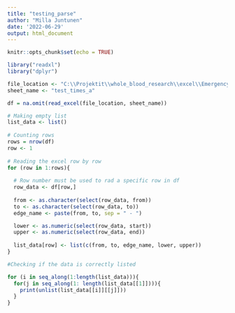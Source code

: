 ```yaml
---
title: "testing_parse"
author: "Milla Juntunen"
date: '2022-06-29'
output: html_document
---
```


```r
knitr::opts_chunk$set(echo = TRUE)
```

```r

library("readxl")
library("dplyr")

file_location <- "C:\\Projektit\\whole_blood_research\\excel\\EmergencyProcess_EdgeTimes.xlsx"
sheet_name <- "test_times_a"

df = na.omit(read_excel(file_location, sheet_name))

# Making empty list
list_data <- list()
  
# Counting rows
rows = nrow(df) 
row <- 1
  
# Reading the excel row by row
for (row in 1:rows){
  
  # Row number must be used to rad a specific row in df
  row_data <- df[row,]
  
  from <- as.character(select(row_data, from))
  to <- as.character(select(row_data, to))
  edge_name <- paste(from, to, sep = " - ")

  lower <- as.numeric(select(row_data, start))
  upper <- as.numeric(select(row_data, end))
  
  list_data[row] <- list(c(from, to, edge_name, lower, upper))
}

#Checking if the data is correctly listed

for (i in seq_along(1:length(list_data))){
  for(j in seq_along(1: length(list_data[[1]]))){
    print(unlist(list_data[[i]][[j]]))  
  }
}
  
```

